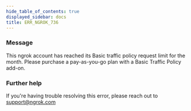 ```yaml
---
hide_table_of_contents: true
displayed_sidebar: docs
title: ERR_NGROK_736
---
```




### Message

This ngrok account has reached its Basic traffic policy request limit for the month. Please purchase a pay-as-you-go plan with a Basic Traffic Policy add-on.

<ErrorDetails error="err_ngrok_736" />

### Further help

If you're having trouble resolving this error, please reach out to [support@ngrok.com](mailto:support@ngrok.com?subject=Help%20with%20ERR_NGROK_736)
